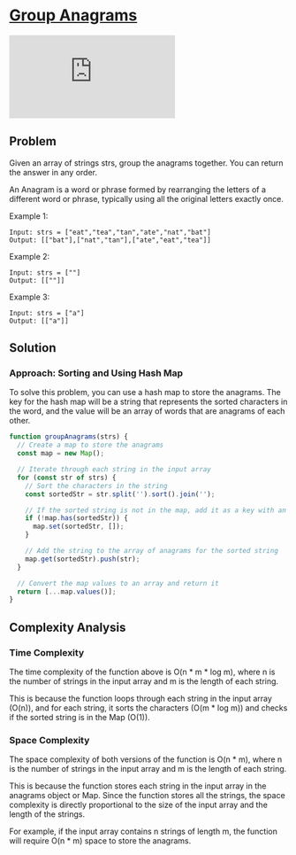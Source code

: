 
# [Group Anagrams](https://leetcode.com/problems/group-anagrams/) <DifficultyChip difficulty="medium" />

<div className="iframe-container">
  <iframe className="responsive-iframe" src="https://www.youtube.com/embed/vzdNOK2oB2E"
          title="YouTube video player" frameBorder="0"
          allow="accelerometer; autoplay; clipboard-write; encrypted-media; gyroscope; picture-in-picture"
          allowFullScreen></iframe>
</div>

## Problem

Given an array of strings strs, group the anagrams together. You can return the answer in any order.

An Anagram is a word or phrase formed by rearranging the letters of a different word or phrase, typically using all the original letters exactly once.

Example 1:

```text
Input: strs = ["eat","tea","tan","ate","nat","bat"]
Output: [["bat"],["nat","tan"],["ate","eat","tea"]]
```

Example 2:

```text
Input: strs = [""]
Output: [[""]]
```


Example 3:

```text
Input: strs = ["a"]
Output: [["a"]]
```

## Solution

### Approach: Sorting and Using Hash Map

To solve this problem, you can use a hash map to store the anagrams. The key for the hash map will be a string that represents the sorted characters in the word, and the value will be an array of words that are anagrams of each other.

```javascript
function groupAnagrams(strs) {
  // Create a map to store the anagrams
  const map = new Map();

  // Iterate through each string in the input array
  for (const str of strs) {
    // Sort the characters in the string
    const sortedStr = str.split('').sort().join('');

    // If the sorted string is not in the map, add it as a key with an empty array as the value
    if (!map.has(sortedStr)) {
      map.set(sortedStr, []);
    }

    // Add the string to the array of anagrams for the sorted string
    map.get(sortedStr).push(str);
  }

  // Convert the map values to an array and return it
  return [...map.values()];
}
```

## Complexity Analysis

### Time Complexity

The time complexity of the function above is O(n * m * log m), where n is the number of strings in the input array and m is the length of each string.

This is because the function loops through each string in the input array (O(n)), and for each string, it sorts the characters (O(m * log m)) and checks if the sorted string is in the Map (O(1)).

### Space Complexity

The space complexity of both versions of the function is O(n * m), where n is the number of strings in the input array and m is the length of each string.

This is because the function stores each string in the input array in the anagrams object or Map. Since the function stores all the strings, the space complexity is directly proportional to the size of the input array and the length of the strings.

For example, if the input array contains n strings of length m, the function will require O(n * m) space to store the anagrams.
